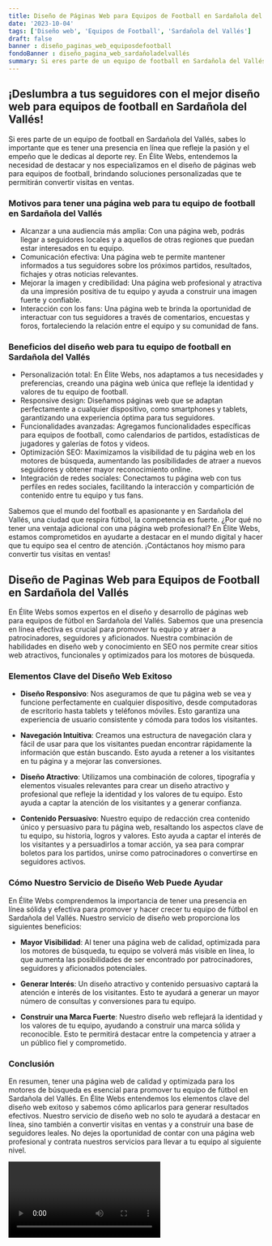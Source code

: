 ```yaml
---
title: Diseño de Páginas Web para Equipos de Football en Sardañola del Vallés
date: '2023-10-04'
tags: ['Diseño web', 'Equipos de Football', 'Sardañola del Vallés']
draft: false
banner : diseño_paginas_web_equiposdefootball
fondoBanner : diseño_pagina_web_sardañoladelvallés
summary: Si eres parte de un equipo de football en Sardañola del Vallés, sabes lo importante que es tener una presencia en línea que refleje la pasión y el empeño que le dedicas al deporte rey. En Élite Webs, entendemos la necesidad de destacar y nos especializamos en el diseño de páginas web para equipos de football, brindando soluciones personalizadas que te permitirán convertir visitas en ventas.
---
```


## ¡Deslumbra a tus seguidores con el mejor diseño web para equipos de football en Sardañola del Vallés!

Si eres parte de un equipo de football en Sardañola del Vallés, sabes lo importante que es tener una presencia en línea que refleje la pasión y el empeño que le dedicas al deporte rey. En Élite Webs, entendemos la necesidad de destacar y nos especializamos en el diseño de páginas web para equipos de football, brindando soluciones personalizadas que te permitirán convertir visitas en ventas.

### Motivos para tener una página web para tu equipo de football en Sardañola del Vallés

- Alcanzar a una audiencia más amplia: Con una página web, podrás llegar a seguidores locales y a aquellos de otras regiones que puedan estar interesados en tu equipo.
- Comunicación efectiva: Una página web te permite mantener informados a tus seguidores sobre los próximos partidos, resultados, fichajes y otras noticias relevantes.
- Mejorar la imagen y credibilidad: Una página web profesional y atractiva da una impresión positiva de tu equipo y ayuda a construir una imagen fuerte y confiable.
- Interacción con los fans: Una página web te brinda la oportunidad de interactuar con tus seguidores a través de comentarios, encuestas y foros, fortaleciendo la relación entre el equipo y su comunidad de fans.

### Beneficios del diseño web para tu equipo de football en Sardañola del Vallés

- Personalización total: En Élite Webs, nos adaptamos a tus necesidades y preferencias, creando una página web única que refleje la identidad y valores de tu equipo de football.
- Responsive design: Diseñamos páginas web que se adaptan perfectamente a cualquier dispositivo, como smartphones y tablets, garantizando una experiencia óptima para tus seguidores.
- Funcionalidades avanzadas: Agregamos funcionalidades específicas para equipos de football, como calendarios de partidos, estadísticas de jugadores y galerías de fotos y videos.
- Optimización SEO: Maximizamos la visibilidad de tu página web en los motores de búsqueda, aumentando las posibilidades de atraer a nuevos seguidores y obtener mayor reconocimiento online.
- Integración de redes sociales: Conectamos tu página web con tus perfiles en redes sociales, facilitando la interacción y compartición de contenido entre tu equipo y tus fans.

Sabemos que el mundo del football es apasionante y en Sardañola del Vallés, una ciudad que respira fútbol, la competencia es fuerte. ¿Por qué no tener una ventaja adicional con una página web profesional? En Élite Webs, estamos comprometidos en ayudarte a destacar en el mundo digital y hacer que tu equipo sea el centro de atención. ¡Contáctanos hoy mismo para convertir tus visitas en ventas!

<GifSeo />

<Cta />

## Diseño de Paginas Web para Equipos de Football en Sardañola del Vallés

En Élite Webs somos expertos en el diseño y desarrollo de páginas web para equipos de fútbol en Sardañola del Vallés. Sabemos que una presencia en línea efectiva es crucial para promover tu equipo y atraer a patrocinadores, seguidores y aficionados. Nuestra combinación de habilidades en diseño web y conocimiento en SEO nos permite crear sitios web atractivos, funcionales y optimizados para los motores de búsqueda.

### Elementos Clave del Diseño Web Exitoso

- **Diseño Responsivo**: Nos aseguramos de que tu página web se vea y funcione perfectamente en cualquier dispositivo, desde computadoras de escritorio hasta tablets y teléfonos móviles. Esto garantiza una experiencia de usuario consistente y cómoda para todos los visitantes.

- **Navegación Intuitiva**: Creamos una estructura de navegación clara y fácil de usar para que los visitantes puedan encontrar rápidamente la información que están buscando. Esto ayuda a retener a los visitantes en tu página y a mejorar las conversiones.

- **Diseño Atractivo**: Utilizamos una combinación de colores, tipografía y elementos visuales relevantes para crear un diseño atractivo y profesional que refleje la identidad y los valores de tu equipo. Esto ayuda a captar la atención de los visitantes y a generar confianza.

- **Contenido Persuasivo**: Nuestro equipo de redacción crea contenido único y persuasivo para tu página web, resaltando los aspectos clave de tu equipo, su historia, logros y valores. Esto ayuda a captar el interés de los visitantes y a persuadirlos a tomar acción, ya sea para comprar boletos para los partidos, unirse como patrocinadores o convertirse en seguidores activos.

### Cómo Nuestro Servicio de Diseño Web Puede Ayudar

En Élite Webs comprendemos la importancia de tener una presencia en línea sólida y efectiva para promover y hacer crecer tu equipo de fútbol en Sardañola del Vallés. Nuestro servicio de diseño web proporciona los siguientes beneficios:

- **Mayor Visibilidad**: Al tener una página web de calidad, optimizada para los motores de búsqueda, tu equipo se volverá más visible en línea, lo que aumenta las posibilidades de ser encontrado por patrocinadores, seguidores y aficionados potenciales.

- **Generar Interés**: Un diseño atractivo y contenido persuasivo captará la atención e interés de los visitantes. Esto te ayudará a generar un mayor número de consultas y conversiones para tu equipo.

- **Construir una Marca Fuerte**: Nuestro diseño web reflejará la identidad y los valores de tu equipo, ayudando a construir una marca sólida y reconocible. Esto te permitirá destacar entre la competencia y atraer a un público fiel y comprometido.

### Conclusión

En resumen, tener una página web de calidad y optimizada para los motores de búsqueda es esencial para promover tu equipo de fútbol en Sardañola del Vallés. En Élite Webs entendemos los elementos clave del diseño web exitoso y sabemos cómo aplicarlos para generar resultados efectivos. Nuestro servicio de diseño web no solo te ayudará a destacar en línea, sino también a convertir visitas en ventas y a construir una base de seguidores leales. No dejes la oportunidad de contar con una página web profesional y contrata nuestros servicios para llevar a tu equipo al siguiente nivel.

<Video />

<CtaBot job='Equipos de Football' city='Sardañola del Vallés'/>

<Gmaps query='Sardañola del Vallés+españa+maps' />